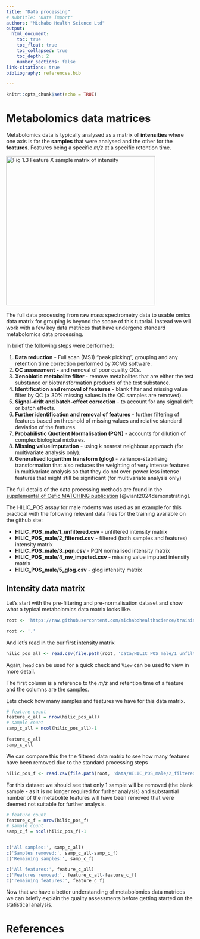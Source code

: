 ```yaml
---
title: "Data processing"
# subtitle: "Data import"
authors: "Michabo Health Science Ltd"
output: 
  html_document:
    toc: true
    toc_float: true
    toc_collapsed: true
    toc_depth: 2
    number_sections: false
link-citations: true
bibliography: references.bib

---
```


```r
knitr::opts_chunk$set(echo = TRUE)
```


# Metabolomics data matrices

Metabolomics data is typically analysed as a matrix of **intensities** where one axis is for the **samples** that were analysed and the other for the **features**. Features being a specific *m/z* at a specific retention time.

![Fig 1.3 Feature X sample matrix of intensity](feature_matrix.png){width=400px}
&nbsp;

The full data processing from raw mass spectrometry data to usable omics data matrix for grouping is beyond the scope 
of this tutorial. Instead we will work with a few key data matrices that have undergone standard metabolomics data processing.

In brief the following steps were performed:

1. **Data reduction** - Full scan (MS1) "peak picking", grouping and any retention time correction performed by XCMS software.
2. **QC assessment** - and removal of poor quality QCs.
3. **Xenobiotic metabolite filter** - remove metabolites that are either the test substance or biotransformation products of the test substance.
3. **Identification and removal of features** - blank filter and missing value filter by QC (≥ 30% missing values in the QC samples are removed).
4. **Signal-drift and batch-effect correction** - to account for any signal drift or batch effects.
5. **Further identification and removal of features** - further filtering of features based on threshold of missing values and relative standard deviation of the features.
6. **Probabilistic Quotient Normalisation (PQN)** - accounts for dilution of complex biological mixtures.
7. **Missing value imputation** - using k nearest neighbour approach (for multivariate analysis only).
8. **Generalised logarithm transform (glog)** - variance-stabilising transformation that also reduces the weighting of very intense features in multivariate analysis so that they do not over-power less intense features that might still be significant (for multivariate analysis only)



The full details of the data processing methods are found in the [supplemental of Cefic MATCHING publication](https://www.ncbi.nlm.nih.gov/pmc/articles/PMC10944399/bin/204_2024_3680_MOESM1_ESM.pdf) [@viant2024demonstrating].

The HILIC_POS assay for male rodents was used as an example for this practical with the following relevant data files for the training available on 
the github site:


* **HILIC_POS_male/1_unfiltered.csv** - unfiltered intensity matrix
* **HILIC_POS_male/2_filtered.csv** - filtered (both samples and features) intensity matrix
* **HILIC_POS_male/3_pqn.csv** - PQN normalised intensity matrix
* **HILIC_POS_male/4_mv_imputed.csv** - missing value imputed intensity matrix
* **HILIC_POS_male/5_glog.csv** - glog intensity matrix




## Intensity data matrix


Let's start with the pre-filtering and pre-normalisation dataset and show what a typical metabolomics data matrix looks like.

```r
root <- 'https://raw.githubusercontent.com/michabohealthscience/training-fsa/main'
```


```r
root <- '.'
```

And let's read in the our first intensity matrix

```r
hilic_pos_all <- read.csv(file.path(root, 'data/HILIC_POS_male/1_unfiltered.csv'))
```

Again, `head` can be used for a quick check and `View` can be used to view in more detail.

The first column is a reference to the *m/z* and retention time of a feature and the columns are the samples.

Lets check how many samples and features we have for this data matrix. 

```r
# feature count
feature_c_all = nrow(hilic_pos_all)
# sample count
samp_c_all = ncol(hilic_pos_all)-1

feature_c_all
samp_c_all

```

We can compare this the the filtered data matrix to see how many features have been removed due to the standard processing steps
```r
hilic_pos_f <- read.csv(file.path(root, 'data/HILIC_POS_male/2_filtered.csv'))
```

For this dataset we should see that only 1 sample will be removed (the blank sample - as it is no longer required for furher analysis) and substantial number of the metabolite features will have been removed that were deemed not suitable for further analysis.


```r

# feature count
feature_c_f = nrow(hilic_pos_f)
# sample count
samp_c_f = ncol(hilic_pos_f)-1


c('All samples:', samp_c_all)
c('Samples removed:', samp_c_all-samp_c_f)
c('Remaining samples:', samp_c_f)

c('All features:', feature_c_all)
c('Features removed:', feature_c_all-feature_c_f)
c('remaining features:', feature_c_f)
```

Now that we have a better understanding of metabolomics data matrices we can briefly explain the quality assessments before getting started on the statistical analysis.

# References

